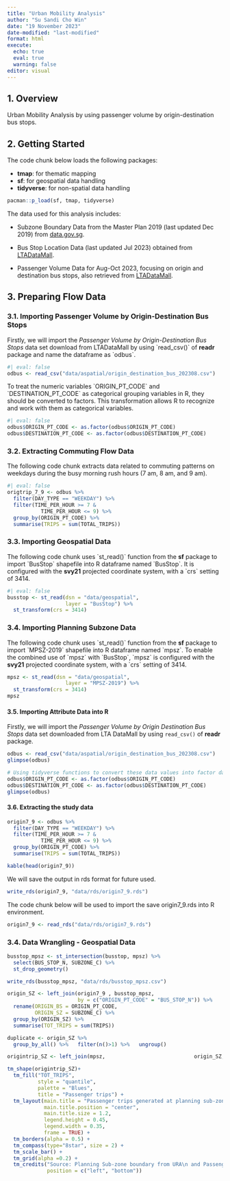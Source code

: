 ```yaml
---
title: "Urban Mobility Analysis"
author: "Su Sandi Cho Win"
date: "19 November 2023"
date-modified: "last-modified"
format: html
execute:
  echo: true
  eval: true
  warning: false
editor: visual
---
```


## 1. Overview

Urban Mobility Analysis by using passenger volume by origin-destination bus stops.

## 2. Getting Started

The code chunk below loads the following packages:

-   **tmap**: for thematic mapping
-   **sf**: for geospatial data handling
-   **tidyverse**: for non-spatial data handling

```r
pacman::p_load(sf, tmap, tidyverse)
```

The data used for this analysis includes:

-   Subzone Boundary Data from the Master Plan 2019 (last updated Dec 2019) from [data.gov.sg](https://beta.data.gov.sg/collections/1749/view).

-   Bus Stop Location Data (last updated Jul 2023) obtained from [LTADataMall](https://datamall.lta.gov.sg/content/datamall/en/static-data.html).

-   Passenger Volume Data for Aug-Oct 2023, focusing on origin and destination bus stops, also retrieved from [LTADataMall](https://datamall.lta.gov.sg/content/datamall/en/dynamic-data.html).

## 3. Preparing Flow Data

### 3.1. Importing Passenger Volume by Origin-Destination Bus Stops

Firstly, we will import the *Passenger Volume by Origin-Destination Bus Stops* data set download from LTADataMall by using \`read_csv()\` of **readr** package and name the dataframe as \`odbus\`.

```r
#| eval: false
odbus <- read_csv("data/aspatial/origin_destination_bus_202308.csv")
```

To treat the numeric variables \`ORIGIN_PT_CODE\` and \`DESTINATION_PT_CODE\` as categorical grouping variables in R, they should be converted to factors. This transformation allows R to recognize and work with them as categorical variables.

```r
#| eval: false
odbus$ORIGIN_PT_CODE <- as.factor(odbus$ORIGIN_PT_CODE)
odbus$DESTINATION_PT_CODE <- as.factor(odbus$DESTINATION_PT_CODE)
```

### 3.2. Extracting Commuting Flow Data

The following code chunk extracts data related to commuting patterns on weekdays during the busy morning rush hours (7 am, 8 am, and 9 am).

```r
#| eval: false
origtrip_7_9 <- odbus %>%
  filter(DAY_TYPE == "WEEKDAY") %>%
  filter(TIME_PER_HOUR >= 7 &
           TIME_PER_HOUR <= 9) %>%
  group_by(ORIGIN_PT_CODE) %>%
  summarise(TRIPS = sum(TOTAL_TRIPS))
```

### 3.3. Importing Geospatial Data

The following code chunk uses \`st_read()\` function from the **sf** package to import \`BusStop\` shapefile into R dataframe named \`BusStop\`. It is configured with the **svy21** projected coordinate system, with a \`crs\` setting of 3414.

```r
#| eval: false
busstop <- st_read(dsn = "data/geospatial",
                   layer = "BusStop") %>%
  st_transform(crs = 3414)
```

### 3.4. Importing Planning Subzone Data

The following code chunk uses \`st_read()\` function from the **sf** package to import \`MPSZ-2019\` shapefile into R dataframe named \`mpsz\`. To enable the combined use of \`mpsz\` with \`BusStop\`, \`mpsz\` is configured with the **svy21** projected coordinate system, with a \`crs\` setting of 3414.

```r
mpsz <- st_read(dsn = "data/geospatial",
                   layer = "MPSZ-2019") %>%
  st_transform(crs = 3414)
mpsz
```

#### **3.5. Importing Attribute Data into R**

Firstly, we will import the *Passenger Volume by Origin Destination Bus Stops* data set downloaded from LTA DataMall by using `read_csv()` of **readr** package.

```r
odbus <- read_csv("data/aspatial/origin_destination_bus_202308.csv") 
glimpse(odbus)
```

```r
# Using tidyverse functions to convert these data values into factor data type. 
odbus$ORIGIN_PT_CODE <- as.factor(odbus$ORIGIN_PT_CODE) 
odbus$DESTINATION_PT_CODE <- as.factor(odbus$DESTINATION_PT_CODE)  
glimpse(odbus)
```

#### 

#### 3.6. **Extracting the study data**

```r
origin7_9 <- odbus %>%   
  filter(DAY_TYPE == "WEEKDAY") %>%   
  filter(TIME_PER_HOUR >= 7 &            
           TIME_PER_HOUR <= 9) %>%   
  group_by(ORIGIN_PT_CODE) %>%   
  summarise(TRIPS = sum(TOTAL_TRIPS))  

kable(head(origin7_9))
```

We will save the output in rds format for future used.

```r
write_rds(origin7_9, "data/rds/origin7_9.rds")
```

The code chunk below will be used to import the save origin7_9.rds into R environment.

```r
origin7_9 <- read_rds("data/rds/origin7_9.rds")
```

### **3.4. Data Wrangling - Geospatial Data**

```r
busstop_mpsz <- st_intersection(busstop, mpsz) %>%   
  select(BUS_STOP_N, SUBZONE_C) %>%   
  st_drop_geometry()
```

```r
write_rds(busstop_mpsz, "data/rds/busstop_mpsz.csv")  
```

```r
origin_SZ <- left_join(origin7_9 , busstop_mpsz,             
                       by = c("ORIGIN_PT_CODE" = "BUS_STOP_N")) %>%   
  rename(ORIGIN_BS = ORIGIN_PT_CODE,          
         ORIGIN_SZ = SUBZONE_C) %>%   
  group_by(ORIGIN_SZ) %>%   
  summarise(TOT_TRIPS = sum(TRIPS))
```

```r
duplicate <- origin_SZ %>%   
  group_by_all() %>%   filter(n()>1) %>%   ungroup()
```

```r
origintrip_SZ <- left_join(mpsz,                             origin_SZ,                            by = c("SUBZONE_C" = "ORIGIN_SZ"))
```

```r
tm_shape(origintrip_SZ)+
  tm_fill("TOT_TRIPS", 
          style = "quantile", 
          palette = "Blues",
          title = "Passenger trips") +
  tm_layout(main.title = "Passenger trips generated at planning sub-zone level",
            main.title.position = "center",
            main.title.size = 1.2,
            legend.height = 0.45, 
            legend.width = 0.35,
            frame = TRUE) +
  tm_borders(alpha = 0.5) +
  tm_compass(type="8star", size = 2) +
  tm_scale_bar() +
  tm_grid(alpha =0.2) +
  tm_credits("Source: Planning Sub-zone boundary from URA\n and Passenger trips data from LTA", 
             position = c("left", "bottom"))
```
